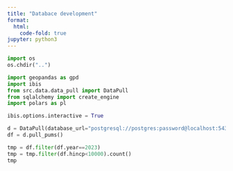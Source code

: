 ```yaml
---
title: "Databace development"
format:
  html:
    code-fold: true
jupyter: python3
---
```


```python
import os
os.chdir("..")
```

```python
import geopandas as gpd
import ibis
from src.data.data_pull import DataPull
from sqlalchemy import create_engine
import polars as pl

ibis.options.interactive = True
```

```python
d = DataPull(database_url="postgresql://postgres:password@localhost:5432/postgres")
df = d.pull_pums()
```

```python
tmp = df.filter(df.year==2023)
tmp = tmp.filter(df.hincp<10000).count()
tmp 
```
